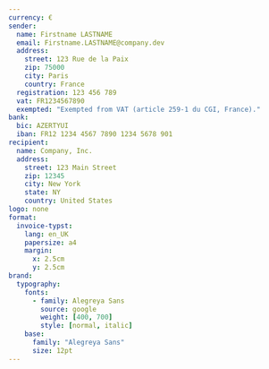 ```yaml
---
currency: €
sender:
  name: Firstname LASTNAME
  email: Firstname.LASTNAME@company.dev
  address:
    street: 123 Rue de la Paix
    zip: 75000
    city: Paris
    country: France
  registration: 123 456 789
  vat: FR1234567890
  exempted: "Exempted from VAT (article 259-1 du CGI, France)."
bank:
  bic: AZERTYUI
  iban: FR12 1234 4567 7890 1234 5678 901
recipient:
  name: Company, Inc.
  address:
    street: 123 Main Street
    zip: 12345
    city: New York
    state: NY
    country: United States
logo: none
format:
  invoice-typst:
    lang: en_UK
    papersize: a4
    margin:
      x: 2.5cm
      y: 2.5cm
brand:
  typography:
    fonts:
      - family: Alegreya Sans
        source: google
        weight: [400, 700]
        style: [normal, italic]
    base:
      family: "Alegreya Sans"
      size: 12pt
---
```


```{=typst}
#table(
  columns: (1fr, auto, auto, auto, auto),
  rows: 36pt,
  fill: (col, row) =>
    if (row == 0 and col in (0, 1, 2, 3, 4, 5)) or (row == 5 and col in (2, 3, 4, 5)) {
      luma(240)
    } else {
      white
    },
  inset: 5pt,
  align: horizon,
  stroke: none,
  [*Details*], [*Qty*], [*Unit price*], [*VAT %*], [*Total excl. VAT*],
  [*{{< meta invoice.task >}}* \ _{{< meta invoice.details >}}_], [1], [{{< meta currency >}}{{< meta invoice.amount >}}], [0 %], [{{< meta currency >}}{{< meta invoice.amount >}}],
  [], [], [], [], [],
  [], [], [*Total excl. VAT*], [], [{{< meta currency >}}{{< meta invoice.amount >}}],
  [], [], [*VAT*], [], [{{< meta currency >}}0.00],
  [], [], [*Total*], [], [{{< meta currency >}}{{< meta invoice.amount >}}]
)
```
